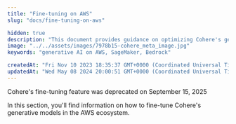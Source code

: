 ```yaml
---
title: "Fine-tuning on AWS"
slug: "docs/fine-tuning-on-aws"

hidden: true
description: "This document provides guidance on optimizing Cohere's generative models within the AWS environment."
image: "../../assets/images/7978b15-cohere_meta_image.jpg"  
keywords: "generative AI on AWS, SageMaker, Bedrock"

createdAt: "Fri Nov 10 2023 18:35:37 GMT+0000 (Coordinated Universal Time)"
updatedAt: "Wed May 08 2024 20:00:51 GMT+0000 (Coordinated Universal Time)"
---
```

<Error>
Cohere's fine-tuning feature was deprecated on September 15, 2025
</Error>

In this section, you'll find information on how to fine-tune Cohere's generative models in the AWS ecosystem.
